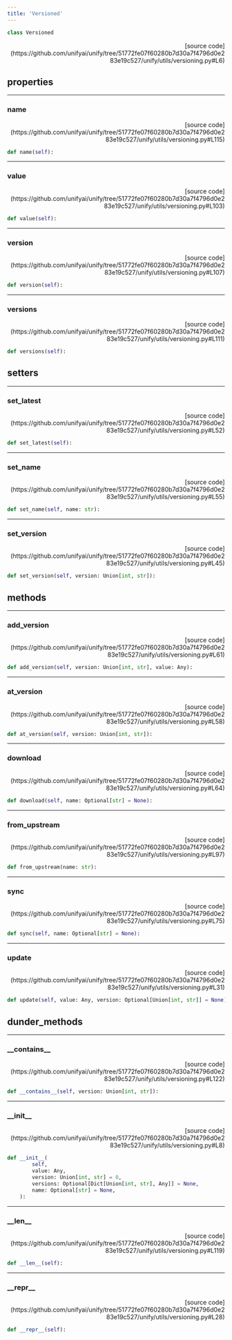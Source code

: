 ```yaml
---
title: 'Versioned'
---
```


```python
class Versioned
```

<p align="right">[source code](https://github.com/unifyai/unify/tree/51772fe07f60280b7d30a7f4796d0e283e19c527/unify/utils/versioning.py#L6)</p>



## properties

---

### name

<p align="right">[source code](https://github.com/unifyai/unify/tree/51772fe07f60280b7d30a7f4796d0e283e19c527/unify/utils/versioning.py#L115)</p>

```python
def name(self):
```



---

### value

<p align="right">[source code](https://github.com/unifyai/unify/tree/51772fe07f60280b7d30a7f4796d0e283e19c527/unify/utils/versioning.py#L103)</p>

```python
def value(self):
```



---

### version

<p align="right">[source code](https://github.com/unifyai/unify/tree/51772fe07f60280b7d30a7f4796d0e283e19c527/unify/utils/versioning.py#L107)</p>

```python
def version(self):
```



---

### versions

<p align="right">[source code](https://github.com/unifyai/unify/tree/51772fe07f60280b7d30a7f4796d0e283e19c527/unify/utils/versioning.py#L111)</p>

```python
def versions(self):
```



## setters

---

### set\_latest

<p align="right">[source code](https://github.com/unifyai/unify/tree/51772fe07f60280b7d30a7f4796d0e283e19c527/unify/utils/versioning.py#L52)</p>

```python
def set_latest(self):
```



---

### set\_name

<p align="right">[source code](https://github.com/unifyai/unify/tree/51772fe07f60280b7d30a7f4796d0e283e19c527/unify/utils/versioning.py#L55)</p>

```python
def set_name(self, name: str):
```



---

### set\_version

<p align="right">[source code](https://github.com/unifyai/unify/tree/51772fe07f60280b7d30a7f4796d0e283e19c527/unify/utils/versioning.py#L45)</p>

```python
def set_version(self, version: Union[int, str]):
```



## methods

---

### add\_version

<p align="right">[source code](https://github.com/unifyai/unify/tree/51772fe07f60280b7d30a7f4796d0e283e19c527/unify/utils/versioning.py#L61)</p>

```python
def add_version(self, version: Union[int, str], value: Any):
```



---

### at\_version

<p align="right">[source code](https://github.com/unifyai/unify/tree/51772fe07f60280b7d30a7f4796d0e283e19c527/unify/utils/versioning.py#L58)</p>

```python
def at_version(self, version: Union[int, str]):
```



---

### download

<p align="right">[source code](https://github.com/unifyai/unify/tree/51772fe07f60280b7d30a7f4796d0e283e19c527/unify/utils/versioning.py#L64)</p>

```python
def download(self, name: Optional[str] = None):
```



---

### from\_upstream

<p align="right">[source code](https://github.com/unifyai/unify/tree/51772fe07f60280b7d30a7f4796d0e283e19c527/unify/utils/versioning.py#L97)</p>

```python
def from_upstream(name: str):
```



---

### sync

<p align="right">[source code](https://github.com/unifyai/unify/tree/51772fe07f60280b7d30a7f4796d0e283e19c527/unify/utils/versioning.py#L75)</p>

```python
def sync(self, name: Optional[str] = None):
```



---

### update

<p align="right">[source code](https://github.com/unifyai/unify/tree/51772fe07f60280b7d30a7f4796d0e283e19c527/unify/utils/versioning.py#L31)</p>

```python
def update(self, value: Any, version: Optional[Union[int, str]] = None):
```



## dunder_methods

---

### \_\_contains\_\_

<p align="right">[source code](https://github.com/unifyai/unify/tree/51772fe07f60280b7d30a7f4796d0e283e19c527/unify/utils/versioning.py#L122)</p>

```python
def __contains__(self, version: Union[int, str]):
```



---

### \_\_init\_\_

<p align="right">[source code](https://github.com/unifyai/unify/tree/51772fe07f60280b7d30a7f4796d0e283e19c527/unify/utils/versioning.py#L8)</p>

```python
def __init__(
        self,
        value: Any,
        version: Union[int, str] = 0,
        versions: Optional[Dict[Union[int, str], Any]] = None,
        name: Optional[str] = None,
    ):
```



---

### \_\_len\_\_

<p align="right">[source code](https://github.com/unifyai/unify/tree/51772fe07f60280b7d30a7f4796d0e283e19c527/unify/utils/versioning.py#L119)</p>

```python
def __len__(self):
```



---

### \_\_repr\_\_

<p align="right">[source code](https://github.com/unifyai/unify/tree/51772fe07f60280b7d30a7f4796d0e283e19c527/unify/utils/versioning.py#L28)</p>

```python
def __repr__(self):
```


